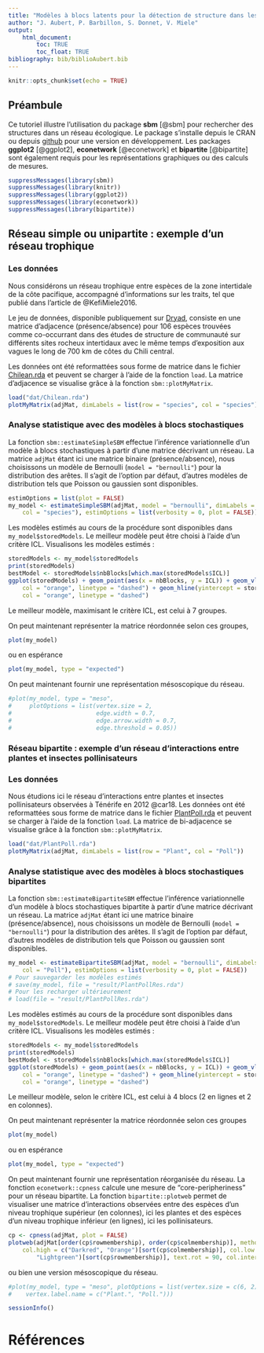 ```yaml
---
title: "Modèles à blocs latents pour la détection de structure dans les réseaux écologiques"
author: "J. Aubert, P. Barbillon, S. Donnet, V. Miele"
output: 
    html_document:
        toc: TRUE
        toc_float: TRUE
bibliography: bib/biblioAubert.bib
---
```


```r
knitr::opts_chunk$set(echo = TRUE)
```
## Préambule

Ce tutoriel illustre l'utilisation du package **sbm** [@sbm] pour rechercher des structures dans un réseau écologique. Le package s'installe depuis le CRAN ou depuis [github](https://github.com/GrossSBM/sbm) pour une version en développement. Les packages **ggplot2** [@ggplot2], **econetwork** [@econetwork] et **bipartite** [@bipartite] sont également requis pour les représentations graphiques ou des calculs de mesures.


```r
suppressMessages(library(sbm))
suppressMessages(library(knitr))
suppressMessages(library(ggplot2))
suppressMessages(library(econetwork))
suppressMessages(library(bipartite))
```

## Réseau simple ou unipartite : exemple d'un réseau trophique

### Les données 

Nous considérons un réseau trophique entre espèces de la zone intertidale de la côte pacifique, accompagné d'informations sur les traits, tel que publié dans l'article de @KefiMiele2016.

Le jeu de données, disponible publiquement sur  [Dryad](https://datadryad.org/stash/dataset/doi:10.5061/dryad.b4vg0), consiste en une matrice d'adjacence (présence/absence) pour $106$ espèces trouvées comme co-occurrant dans des études de structure de communauté sur différents sites rocheux intertidaux avec le même temps d'exposition aux vagues le long de 700 km de côtes du Chili central.

Les données ont été reformattées sous forme de matrice dans le fichier [Chilean.rda](dat/Chilean.rda) et peuvent se charger à l'aide de la fonction `load`. La matrice d'adjacence se visualise grâce à la fonction `sbm::plotMyMatrix`.


```r
load("dat/Chilean.rda")
plotMyMatrix(adjMat, dimLabels = list(row = "species", col = "species"))
```

### Analyse statistique avec des modèles à blocs stochastiques

La fonction `sbm::estimateSimpleSBM` effectue l'inférence variationnelle d'un modèle à blocs stochastiques à partir d'une matrice décrivant un réseau. La matrice `adjMat` étant ici une matrice binaire (présence/absence), nous choisissons un modèle de Bernoulli (`model = "bernoulli"`) pour la distribution des arêtes. Il s'agit de l'option par défaut, d'autres modèles de distribution tels que Poisson ou gaussien sont disponibles.  

```r
estimOptions = list(plot = FALSE)
my_model <- estimateSimpleSBM(adjMat, model = "bernoulli", dimLabels = list(row = "species", 
    col = "species"), estimOptions = list(verbosity = 0, plot = FALSE))
```

Les modèles estimés  au cours de la procédure sont disponibles dans `my_model$storedModels`. Le meilleur modèle peut être choisi à l'aide d'un critère ICL. Visualisons les modèles estimés :

```r
storedModels <- my_model$storedModels
print(storedModels)
bestModel <- storedModels$nbBlocks[which.max(storedModels$ICL)]
ggplot(storedModels) + geom_point(aes(x = nbBlocks, y = ICL)) + geom_vline(xintercept = bestModel, 
    col = "orange", linetype = "dashed") + geom_hline(yintercept = storedModels$ICL[bestModel], 
    col = "orange", linetype = "dashed")
```

Le meilleur modèle, maximisant le critère ICL, est celui à 7 groupes. 

On peut maintenant représenter la matrice réordonnée selon ces groupes, 

```r
plot(my_model)
```

ou en espérance

```r
plot(my_model, type = "expected")
```

On peut maintenant fournir une représentation mésoscopique du réseau. 

 
```r
#plot(my_model, type = "meso", 
#     plotOptions = list(vertex.size = 2, 
#                        edge.width = 0.7, 
#                        edge.arrow.width = 0.7, 
#                        edge.threshold = 0.05))
```

### Réseau bipartite : exemple d'un réseau d'interactions entre plantes et insectes pollinisateurs 

### Les données 
Nous étudions ici le réseau d'interactions entre plantes et insectes pollinisateurs observées à Ténérife en 2012 @car18.
Les données ont été reformattées sous forme de matrice dans le fichier [PlantPoll.rda](dat/PlantPoll.rda)  et peuvent se charger à l'aide de la fonction `load`. La matrice de bi-adjacence se visualise grâce à la fonction `sbm::plotMyMatrix`.

```r
load("dat/PlantPoll.rda")
plotMyMatrix(adjMat, dimLabels = list(row = "Plant", col = "Poll"))
```

### Analyse statistique avec des modèles à blocs stochastiques bipartites

La fonction `sbm::estimateBipartiteSBM` effectue l'inférence variationnelle d'un modèle à blocs stochastiques bipartite à partir d'une matrice décrivant un réseau. La matrice `adjMat` étant ici une matrice binaire (présence/absence), nous choisissons un modèle de Bernoulli (`model = "bernoulli"`) pour la distribution des arêtes. Il s'agit de l'option par défaut, d'autres modèles de distribution tels que Poisson ou gaussien sont disponibles.

```r
my_model <- estimateBipartiteSBM(adjMat, model = "bernoulli", dimLabels = list(row = "Plant", 
    col = "Poll"), estimOptions = list(verbosity = 0, plot = FALSE))
# Pour sauvegarder les modèles estimés
# save(my_model, file = "result/PlantPollRes.rda")
# Pour les recharger ultérieurement
# load(file = "result/PlantPollRes.rda")
```

Les modèles estimés  au cours de la procédure sont disponibles dans `my_model$storedModels`. Le meilleur modèle peut être choisi à l'aide d'un critère ICL. Visualisons les modèles estimés :

```r
storedModels <- my_model$storedModels
print(storedModels)
bestModel <- storedModels$nbBlocks[which.max(storedModels$ICL)]
ggplot(storedModels) + geom_point(aes(x = nbBlocks, y = ICL)) + geom_vline(xintercept = bestModel, 
    col = "orange", linetype = "dashed") + geom_hline(yintercept = storedModels$ICL[bestModel], 
    col = "orange", linetype = "dashed")
```

Le meilleur modèle, selon le critère ICL, est celui à 4 blocs (2 en lignes et 2 en colonnes). 

On peut maintenant représenter la matrice réordonnée selon ces groupes
```r
plot(my_model)
```
ou en espérance
```r
plot(my_model, type = "expected")
``` 

On peut maintenant fournir une représentation réorganisée du réseau. La fonction `econetwork::cpness` calcule une mesure de "core-peripheriness" pour un réseau bipartite. La fonction `bipartite::plotweb` permet de visualiser une matrice d'interactions observées entre des espèces d'un niveau trophique supérieur (en colonnes), ici les plantes et des espèces d'un niveau trophique inférieur (en lignes), ici les pollinisateurs.
```r
cp <- cpness(adjMat, plot = FALSE)
plotweb(adjMat[order(cp$rowmembership), order(cp$colmembership)], method = "normal", 
    col.high = c("Darkred", "Orange")[sort(cp$colmembership)], col.low = c("Darkgreen", 
        "Lightgreen")[sort(cp$rowmembership)], text.rot = 90, col.interaction = "gray")
``` 
ou bien une version mésoscopique du réseau.
 
```r
#plot(my_model, type = "meso", plotOptions = list(vertex.size = c(6, 2), 
#    vertex.label.name = c("Plant.", "Poll.")))
```

```r
sessionInfo()
```


# Références

 

